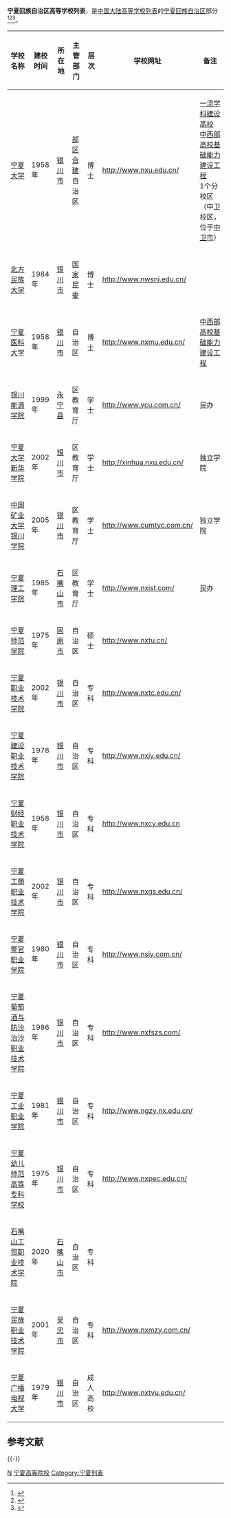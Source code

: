 '''宁夏回族自治区高等学校列表'''，是[[中国大陆高等学校列表|中国大陆高等学校列表]]的[[宁夏回族自治区|宁夏回族自治区]]部分<ref>{{Cite web|url=http://www.moe.gov.cn/srcsite/A03/moe_634/201606/t20160603_248263.html|title=2016年全国高等学校名单|accessdate=2017-06-03|author=|date=2016-06-03|publisher=中华人民共和国教育部|language=zh|archive-url=https://web.archive.org/web/20170523020935/http://www.moe.edu.cn/srcsite/A03/moe_634/201606/t20160603_248263.html|archive-date=2017-05-23|dead-url=yes}}</ref><ref>{{cite web |url = http://www.moe.gov.cn/publicfiles/business/htmlfiles/moe/moe_634/201306/xxgk_153565.html |title = 教育部：高等学校名单 |accessdate = 2013-06-24 |first =  |date = 2013-06-21 |publisher = 教育部 |language = zh-hans |archive-url = https://web.archive.org/web/20130921053754/http://www.moe.edu.cn/publicfiles/business/htmlfiles/moe/moe_634/201306/xxgk_153565.html |archive-date = 2013-09-21 |dead-url = yes }}</ref><ref>{{Cite web|url=http://www.mod.gov.cn/info/2017-06/29/content_4784010.htm|title=国防部公布调整改革后军队院校名称|accessdate=2017-09-25|author=刘上靖|date=2017-06-29|publisher=中华人民共和国國防部|language=zh-cn|archive-date=2017-08-01|archive-url=https://web.archive.org/web/20170801164417/http://www.mod.gov.cn/info/2017-06/29/content_4784010.htm|dead-url=yes}}</ref>。

{| class="wikitable + sortable" width=90%
|-----
!学校名称!! 建校时间!! 所在地!! 主管部门!! 层次!! 学校网址!! 备注
|-----
|[[宁夏大学|宁夏大学]]
|1958年
|[[银川市|银川市]]
|[[部区合建|部区合建]]<br>自治区
|博士
|http://www.nxu.edu.cn/{{Wayback|url=http://www.nxu.edu.cn/ |date=20120713075804 }}
|[[世界一流大学和一流学科建设|一流学科建设高校]]<br>[[中西部高校基础能力建设工程|中西部高校基础能力建设工程]]<br>1个分校区（中卫校区，位于[[中卫市|中卫市]]）
|-----
|[[北方民族大学|北方民族大学]]
|1984年
|[[银川市|银川市]]
|[[国家民委|国家民委]]
|博士
|http://www.nwsni.edu.cn/{{Wayback|url=http://www.nwsni.edu.cn/ |date=20130116175654 }}
|
|-----
|[[宁夏医科大学|宁夏医科大学]]
|1958年
|[[银川市|银川市]]
|自治区
|博士
|http://www.nxmu.edu.cn/{{Wayback|url=http://www.nxmu.edu.cn/ |date=20160106205811 }}
|[[中西部高校基础能力建设工程|中西部高校基础能力建设工程]]
|-----
|[[银川能源学院|银川能源学院]]
|1999年
|[[永宁县|永宁县]]
|区教育厅
|学士
|http://www.ycu.com.cn/{{Wayback|url=http://www.ycu.com.cn/ |date=20130810100746 }}
|民办
|-----
|[[宁夏大学新华学院|宁夏大学新华学院]]
|2002年
|[[银川市|银川市]]
|区教育厅
|学士
|http://xinhua.nxu.edu.cn/{{Wayback|url=http://xinhua.nxu.edu.cn/ |date=20200226133259 }}
|独立学院
|-----
|[[中国矿业大学银川学院|中国矿业大学银川学院]]
|2005年
|[[银川市|银川市]]
|区教育厅
|学士
|http://www.cumtyc.com.cn/{{Wayback|url=http://www.cumtyc.com.cn/ |date=20200226133302 }}
|独立学院
|-----
|[[宁夏理工学院|宁夏理工学院]]
|1985年
|[[石嘴山市|石嘴山市]]
|区教育厅
|学士
|http://www.nxist.com/{{Wayback|url=http://www.nxist.com/ |date=20120720044932 }}
|民办
|-----
|[[宁夏师范学院|宁夏师范学院]]
|1975年
|[[固原市|固原市]]
|自治区
|硕士
|http://www.nxtu.cn/{{Wayback|url=http://www.nxtu.cn/ |date=20120820154158 }}
|
|-----
|[[宁夏职业技术学院|宁夏职业技术学院]]
|2002年
|[[银川市|银川市]]
|自治区
|专科
|http://www.nxtc.edu.cn/{{Wayback|url=http://www.nxtc.edu.cn/ |date=20120818201651 }}
|
|-----
|[[宁夏建设职业技术学院|宁夏建设职业技术学院]]
|1978年
|[[银川市|银川市]]
|自治区
|专科
|http://www.nxjy.edu.cn/{{Wayback|url=http://www.nxjy.edu.cn/ |date=20120703025144 }}
|
|-----
|[[宁夏财经职业技术学院|宁夏财经职业技术学院]]
|1958年
|[[银川市|银川市]]
|自治区
|专科
|http://www.nxcy.edu.cn{{Wayback|url=http://www.nxcy.edu.cn/ |date=20120715004059 }}
|
|-----
|[[宁夏工商职业技术学院|宁夏工商职业技术学院]]
|2002年
|[[银川市|银川市]]
|自治区
|专科
|http://www.nxgs.edu.cn/{{Wayback|url=http://www.nxgs.edu.cn/ |date=20121116150949 }}
|
|-----
|[[宁夏警官职业学院|宁夏警官职业学院]]
|1980年
|[[银川市|银川市]]
|自治区
|专科
|http://www.nsjy.com.cn/{{Wayback|url=http://www.nsjy.com.cn/ |date=20120729013510 }}
|
|-----
|[[宁夏葡萄酒与防沙治沙职业技术学院|宁夏葡萄酒与防沙治沙职业技术学院]]
|1986年
|[[银川市|银川市]]
|自治区
|专科
|http://www.nxfszs.com/{{Wayback|url=http://www.nxfszs.com/ |date=20131023025402 }}
|
|-----
|[[宁夏工业职业学院|宁夏工业职业学院]]
|1981年
|[[银川市|银川市]]
|自治区
|专科
|http://www.ngzy.nx.edu.cn/{{Wayback|url=http://www.ngzy.nx.edu.cn/ |date=20131017012636 }}
|
|-----
|[[宁夏幼儿师范高等专科学校|宁夏幼儿师范高等专科学校]]
|1975年
|[[银川市|银川市]]
|自治区
|专科
|http://www.nxpec.edu.cn/{{Wayback|url=http://www.nxpec.edu.cn/ |date=20200226133303 }}
|
|-----
|[[石嘴山工贸职业技术学院|石嘴山工贸职业技术学院]]
|2020年
|[[石嘴山市|石嘴山市]]
|自治区
|专科
|
|
|-----
|[[宁夏民族职业技术学院|宁夏民族职业技术学院]]
|2001年
|[[吴忠市|吴忠市]]
|自治区
|专科
|http://www.nxmzy.com.cn/{{Wayback|url=http://www.nxmzy.com.cn/ |date=20120817231320 }}
|
|-----
|[[宁夏广播电视大学|宁夏广播电视大学]]
|1979年
|[[银川市|银川市]]
|自治区
|成人高校
|http://www.nxtvu.edu.cn/{{Wayback|url=http://www.nxtvu.edu.cn/ |date=20200226134804 }}
|
|}

== 参考文献 ==
{{Reflist}}

{{-}}
{{中华人民共和国各省级行政区|高等学校列表}}
{{宁夏高等院校|nocat}}

[[Category:中华人民共和国各省级行政区高等学校列表|N]]
[[Category:宁夏高等院校|]]
[[Category:宁夏列表|Category:宁夏列表]]